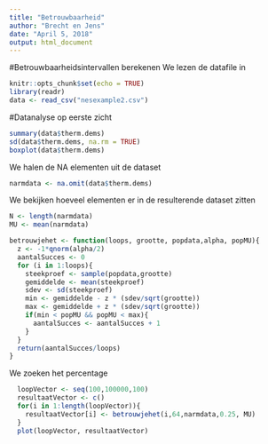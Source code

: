 ```yaml
---
title: "Betrouwbaarheid"
author: "Brecht en Jens"
date: "April 5, 2018"
output: html_document
---
```


#Betrouwbaarheidsintervallen berekenen
We lezen de datafile in
```r
knitr::opts_chunk$set(echo = TRUE)
library(readr) 
data <- read_csv("nesexample2.csv")
```
#Datanalyse op eerste zicht
``` r
summary(data$therm.dems)
sd(data$therm.dems, na.rm = TRUE)
boxplot(data$therm.dems)
```
We halen de NA elementen uit de dataset
``` r
narmdata <- na.omit(data$therm.dems)
```
We bekijken hoeveel elementen er in de resulterende dataset zitten
``` r
N <- length(narmdata)
MU <- mean(narmdata)
```



``` r

betrouwjehet <- function(loops, grootte, popdata,alpha, popMU){
  z <- -1*qnorm(alpha/2)
  aantalSucces <- 0  
  for (i in 1:loops){
    steekproef <- sample(popdata,grootte)
    gemiddelde <- mean(steekproef)
    sdev <- sd(steekproef)
    min <- gemiddelde - z * (sdev/sqrt(grootte))
    max <- gemiddelde + z * (sdev/sqrt(grootte))
    if(min < popMU && popMU < max){
      aantalSucces <- aantalSucces + 1
    }
  }
  return(aantalSucces/loops)
}
```
We zoeken het percentage

``` r
  loopVector <- seq(100,100000,100)
  resultaatVector <- c()  
  for(i in 1:length(loopVector)){
    resultaatVector[i] <- betrouwjehet(i,64,narmdata,0.25, MU)
  }
  plot(loopVector, resultaatVector)
```


 